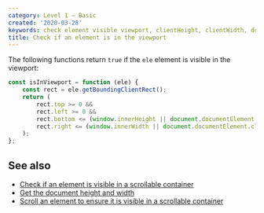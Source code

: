 ```yaml
---
category: Level 1 — Basic
created: '2020-03-28'
keywords: check element visible viewport, clientHeight, clientWidth, documentElement, getBoundingClientRect, innerHeight, innerWidth
title: Check if an element is in the viewport
---
```


The following functions return `true` if the `ele` element is visible in the viewport:

```js
const isInViewport = function (ele) {
    const rect = ele.getBoundingClientRect();
    return (
        rect.top >= 0 &&
        rect.left >= 0 &&
        rect.bottom <= (window.innerHeight || document.documentElement.clientHeight) &&
        rect.right <= (window.innerWidth || document.documentElement.clientWidth)
    );
};
```

## See also

-   [Check if an element is visible in a scrollable container](https://phuoc.ng/collection/html-dom/check-if-an-element-is-visible-in-a-scrollable-container)
-   [Get the document height and width](https://phuoc.ng/collection/html-dom/get-the-document-height-and-width)
-   [Scroll an element to ensure it is visible in a scrollable container](https://phuoc.ng/collection/html-dom/scroll-an-element-to-ensure-it-is-visible-in-a-scrollable-container)
